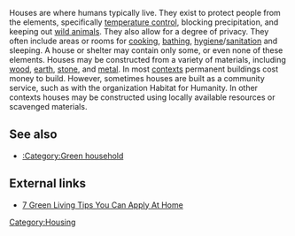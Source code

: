 Houses are where humans typically live. They exist to protect people from the elements, specifically [[Heating and cooling|temperature control]], blocking precipitation, and keeping out [[wildlife|wild animals]]. They also allow for a degree of privacy. They often include areas or rooms for [[cooking]], [[bathing]], [[hygiene]]/[[sanitation]] and sleeping. A house or shelter may contain only some, or even none of these elements. Houses may be constructed from a variety of materials, including [[wood]], [[soil|earth]], [[stone]], and [[metal]]. In most [[context]]s permanent buildings cost money to build. However, sometimes houses are built as a community service, such as with the organization Habitat for Humanity. In other contexts houses may be constructed using locally available resources or scavenged materials.

== See also ==

* [[:Category:Green household]]

== External links ==

* [https://www.directenergy.com/learning-center/green-living/green-living-tips-for-home 7 Green Living Tips You Can Apply At Home]

{{stub}}

[[Category:Housing]]